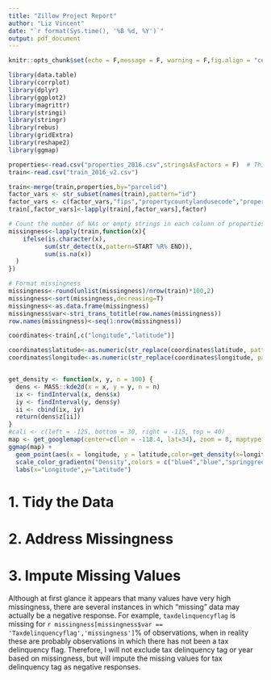 ```yaml
---
title: "Zillow Project Report"
author: "Liz Vincent"
date: "`r format(Sys.time(), '%B %d, %Y')`"
output: pdf_document
---
```


```r
knitr::opts_chunk$set(echo = F,message = F, warning = F,fig.align = "center")

library(data.table)
library(corrplot)
library(dplyr)
library(ggplot2)
library(magrittr)
library(stringi)
library(stringr)
library(rebus)
library(gridExtra)
library(reshape2)
library(ggmap)

properties<-read.csv("properties_2016.csv",stringsAsFactors = F)  # This takes a while...~3 million rows, 58 columns
train<-read.csv("train_2016_v2.csv")
```

```r
train<-merge(train,properties,by="parcelid")
factor_vars <- str_subset(names(train),pattern="id")
factor_vars <- c(factor_vars,"fips","propertycountylandusecode","propertyzoningdesc","rawcensustractandblock","censustractandblock")
train[,factor_vars]<-lapply(train[,factor_vars],factor)
```

```r
# Count the number of NAs or empty strings in each column of properties_2016
missingness<-lapply(train,function(x){
    ifelse(is.character(x),
          sum(str_detect(x,pattern=START %R% END)),
          sum(is.na(x))
  )
})

# Format missingness
missingness<-round(unlist(missingness)/nrow(train)*100,2)
missingness<-sort(missingness,decreasing=T)
missingness<-as.data.frame(missingness)
missingness$var<-stri_trans_totitle(row.names(missingness))
row.names(missingness)<-seq(1:nrow(missingness))
```

```r
coordinates<-train[,c("longitude","latitude")]

coordinates$latitude<-as.numeric(str_replace(coordinates$latitude, pattern=capture(dgt(2)) %R% capture(one_or_more(DGT)),replacement=REF1 %R% DOT %R% REF2))
coordinates$longitude<-as.numeric(str_replace(coordinates$longitude, pattern=capture("-" %R% dgt(3)) %R% capture(one_or_more(DGT)),replacement=REF1 %R% DOT %R% REF2))


get_density <- function(x, y, n = 100) {
  dens <- MASS::kde2d(x = x, y = y, n = n)
  ix <- findInterval(x, dens$x)
  iy <- findInterval(y, dens$y)
  ii <- cbind(ix, iy)
  return(dens$z[ii])
}
#cali <- c(left = -125, bottom = 30, right = -115, top = 40)
map <- get_googlemap(center=c(lon = -118.4, lat=34), zoom = 8, maptype = "roadmap")
ggmap(map) +
  geom_point(aes(x = longitude, y = latitude,color=get_density(x=longitude,y=latitude)), data = coordinates) +
  scale_color_gradientn("Density",colors = c("blue4","blue","springgreen2","yellow","orange","red","red3"), breaks=c(0.1,3),labels=c("low","high")) +
  labs(x="Longitude",y="Latitude")
```

# 1. Tidy the Data

# 2. Address Missingness

# 3. Impute Missing Values
Although at first glance it appears that many values have very high missingness, there are several instances in which "missing" data may actually be a negative response. For example, `taxdelinquencyflag` is missing for `r missingness[missingness$var == 'Taxdelinquencyflag','missingness']`% of observations, when in reality these are probably observations in which there has not been a tax delinquency flag. Therefore, I will not exclude tax delinquency tag or year based on missingness, but will impute the missing values for tax delinquency tag as negative responses.